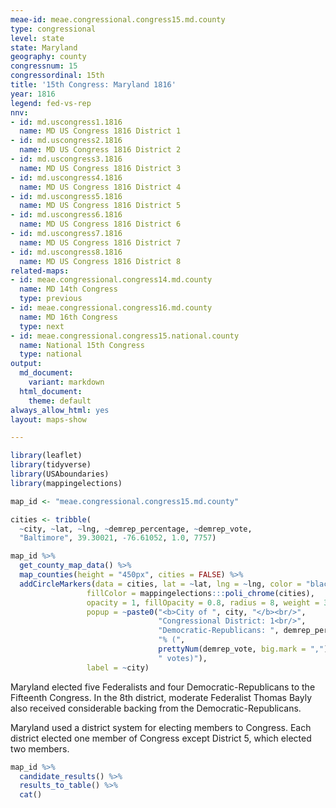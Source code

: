 ```yaml
---
meae-id: meae.congressional.congress15.md.county
type: congressional
level: state
state: Maryland
geography: county
congressnum: 15
congressordinal: 15th
title: '15th Congress: Maryland 1816'
year: 1816
legend: fed-vs-rep
nnv:
- id: md.uscongress1.1816
  name: MD US Congress 1816 District 1
- id: md.uscongress2.1816
  name: MD US Congress 1816 District 2
- id: md.uscongress3.1816
  name: MD US Congress 1816 District 3
- id: md.uscongress4.1816
  name: MD US Congress 1816 District 4
- id: md.uscongress5.1816
  name: MD US Congress 1816 District 5
- id: md.uscongress6.1816
  name: MD US Congress 1816 District 6
- id: md.uscongress7.1816
  name: MD US Congress 1816 District 7
- id: md.uscongress8.1816
  name: MD US Congress 1816 District 8
related-maps:
- id: meae.congressional.congress14.md.county
  name: MD 14th Congress
  type: previous
- id: meae.congressional.congress16.md.county
  name: MD 16th Congress
  type: next
- id: meae.congressional.congress15.national.county
  name: National 15th Congress
  type: national
output:
  md_document:
    variant: markdown
  html_document:
    theme: default
always_allow_html: yes
layout: maps-show

---
```


```r
library(leaflet)
library(tidyverse)
library(USAboundaries)
library(mappingelections)

map_id <- "meae.congressional.congress15.md.county"

cities <- tribble(
  ~city, ~lat, ~lng, ~demrep_percentage, ~demrep_vote,
  "Baltimore", 39.30021, -76.61052, 1.0, 7757)
```

<div class="map">

```r
map_id %>%
  get_county_map_data() %>%
  map_counties(height = "450px", cities = FALSE) %>%
  addCircleMarkers(data = cities, lat = ~lat, lng = ~lng, color = "black",
                 fillColor = mappingelections:::poli_chrome(cities),
                 opacity = 1, fillOpacity = 0.8, radius = 8, weight = 3,
                 popup = ~paste0("<b>City of ", city, "</b><br/>",
                                 "Congressional District: 1<br/>",
                                 "Democratic-Republicans: ", demrep_percentage * 100,
                                 "% (", 
                                 prettyNum(demrep_vote, big.mark = ","),
                                 " votes)"),
                 label = ~city)
```

</div>

Maryland elected five Federalists and four Democratic-Republicans to the Fifteenth Congress. In the 8th district, moderate Federalist Thomas Bayly also received considerable backing from the Democratic-Republicans.

Maryland used a district system for electing members to Congress. Each district elected one member of Congress except District 5, which elected two members.

<div class="results-table">

```r
map_id %>%
  candidate_results() %>%
  results_to_table() %>%
  cat()
```

</div>
